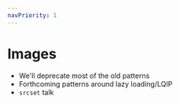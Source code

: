 ```yaml
---
navPriority: 1
---
```


# Images

- We'll deprecate most of the old patterns
- Forthcoming patterns around lazy loading/LQIP
- `srcset` talk
